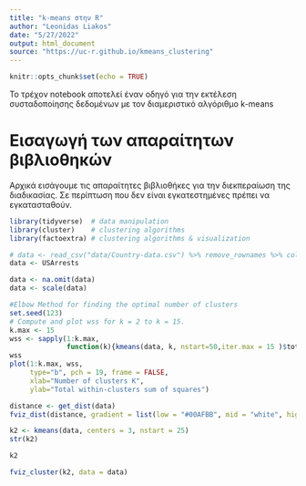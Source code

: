 ```yaml
---
title: "k-means στην R"
author: "Leonidas Liakos"
date: "5/27/2022"
output: html_document
source: "https://uc-r.github.io/kmeans_clustering"
---
```


```r
knitr::opts_chunk$set(echo = TRUE)
```

Το τρέχον notebook αποτελεί έναν οδηγό για την εκτέλεση συσταδοποίησης δεδομένων με τον διαμεριστικό αλγόριθμο k-means


# Εισαγωγή των απαραίτητων βιβλιοθηκών

Αρχικά εισάγουμε τις απαραίτητες βιβλιοθήκες για την διεκπεραίωση της διαδικασίας. 
Σε περίπτωση που δεν είναι εγκατεστημένες πρέπει να εγκατασταθούν.

```r
library(tidyverse)  # data manipulation
library(cluster)    # clustering algorithms
library(factoextra) # clustering algorithms & visualization
```
```r
# data <- read_csv("data/Country-data.csv") %>% remove_rownames %>% column_to_rownames(var="country") 
data <- USArrests

```

```r
data <- na.omit(data)
data <- scale(data)

```



```r
#Elbow Method for finding the optimal number of clusters
set.seed(123)
# Compute and plot wss for k = 2 to k = 15.
k.max <- 15
wss <- sapply(1:k.max, 
              function(k){kmeans(data, k, nstart=50,iter.max = 15 )$tot.withinss}) # tot.withinss: Total within-cluster sum of squares, i.e. sum(withinss).
wss
plot(1:k.max, wss,
     type="b", pch = 19, frame = FALSE, 
     xlab="Number of clusters K",
     ylab="Total within-clusters sum of squares")
```

```r
distance <- get_dist(data)
fviz_dist(distance, gradient = list(low = "#00AFBB", mid = "white", high = "#FC4E07"))
```
```r
k2 <- kmeans(data, centers = 3, nstart = 25)
str(k2)
```

```r
k2
```
```r
fviz_cluster(k2, data = data)
```

